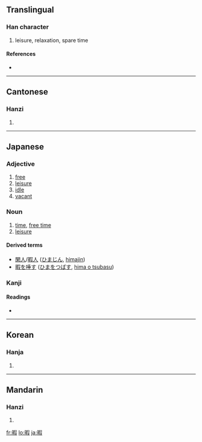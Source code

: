 ==Translingual==

===Han character===
{{Han char|rn=72|rad=日|as=09|sn=13|four=6704<sub>7</sub>|canj=日口尸水 (ARSE)}}

# leisure, relaxation, spare time

====References====
* {{Han ref|kx=0497.360|dkj=14036|dj=0865.270|hdz=21527.020|uh=6687|ud=26247|bh=B776|bd=46966}}

----

==Cantonese==

===Hanzi===
{{yue-hanzi|jyut=|y=ha6}}

# {{defn|Cantonese}}

----

==Japanese==

===Adjective===
{{ja-adj|k|hira=ひま|rom=hima}}
# [[free]]
# [[leisure]]
# [[idle]]
# [[vacant]]

===Noun===
{{ja-noun|k|hira=ひま|rom=hima}}
# [[time]], [[free time]]
# [[leisure]]

====Derived terms====
*[[閑人]]/[[暇人]] ([[ひまじん]], [[himajin]])
*[[暇を唾す]] ([[ひまをつばす]], [[hima o tsubasu]])

===Kanji===
{{ja-kanji|grade=c|rs=日09}}

====Readings====
* {{ja-readings|on=[[か]] ([[ka]])|kun=[[ひま]] ([[hima]]), [[いとま]] (itoma)}}

----

==Korean==

===Hanja===
{{ko-hanja|hangeul=가|eumhun=|rv=ga|mr=ka|y=ka}}

# {{defn|Korean}}

----

==Mandarin==

===Hanzi===
{{cmn-hanzi|pin=[[xiá]] ([[xia2]])|wg=hsia<sup>2</sup>}}

# {{defn|Mandarin}}

[[fr:暇]]
[[lo:暇]]
[[ja:暇]]